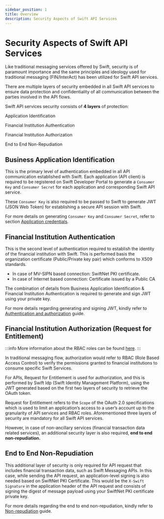 ```yaml
---
sidebar_position: 1
title: Overview
description: Security Aspects of Swift API Services
---
```


# Security Aspects of Swift API Services

Like traditional messaging services offered by Swift, security is of paramount importance and the same principles and ideology used for traditional messaging (FIN/InterAct) has been utilized for Swift API services.

There are multiple layers of security embedded in all Swift API services to ensure data protection and confidentiality of all communication between the parties involved in the API flows.

Swift API services security consists of **4 layers** of protection:


<BoxLayout>
  <Box to="#business-application-credentials">
    <p style={{ textAlign: "center", fontWeight: "var(--ifm-heading-font-weight)", margin: 0 }}>
      Application Identification
    </p>
  </Box>
  <Box to="#financial-institution-authentication">
    <p style={{ textAlign: "center", fontWeight: "var(--ifm-heading-font-weight)", margin: 0 }}>
      Financial Institution Authentication
    </p>
  </Box>
  <Box to="#financial-institution-authorization-request-for-entitlement">
    <p style={{ textAlign: "center", fontWeight: "var(--ifm-heading-font-weight)", margin: 0 }}>
      Financial Institution Authorization
    </p>
  </Box>
  <Box to="#end-to-end-non-repudiation">
    <p style={{ textAlign: "center", fontWeight: "var(--ifm-heading-font-weight)", margin: 0 }}>
      End to End Non-Repudiation
    </p>
  </Box>
</BoxLayout>

## Business Application Identification

This is the primary level of authentication embedded in all API communication established with Swift.
Each application (API client) is required to be registered on Swift Developer Portal to generate a `Consumer Key` and `Consumer Secret` for each application and corresponding Swift API service.

These `Consumer Key` is also required to be passed to Swift to generate JWT (JSON Web Token) for establishing a secure API session with Swift.

For more details on generating `Consumer Key` and `Consumer Secret`, refer to section [Application credentials](./application-credentials).

## Financial Institution Authentication

This is the second level of authentication required to establish the identity of the financial institution with Swift. This is performed basis the organization certificate (Public/Private key pair) which conforms to X509 standards.

- In case of MV-SIPN based connection: SwiftNet PKI certificate.
- In case of Internet based connection: Certificate issued by a Public CA

The combination of details from Business Application Identification & Financial Institution Authentication is required to generate and sign JWT using your private key.

For more details regarding generating and signing JWT, kindly refer to [Authentication and authorization](./oauth-authentication) guide.

## Financial Institution Authorization (Request for Entitlement)

:::info
More information about the RBAC roles can be found [here](/consumer/security/swiftnet-pki/rbac-roles).
:::

In traditional messaging flow, authorization would refer to RBAC (Role Based Access Control) to verify the permissions granted to financial institutions to consume specific Swift Services.

For APIs, Request for Entitlement is used for authorization, and this is performed by Swift Idp (Swift Identity Management Platform), using the JWT generated based on the first two layers of security to retrieve the OAuth token.

Request for Entitlement refers to the `Scope` of the OAuth 2.0 specifications which is used to limit an application’s access to a user’s account up to the granularity of API services and RBAC roles.
Aforementioned three layers of security are mandatory for all Swift API services.

However, in case of non-ancillary services (financial transaction data related services), an additional security layer is also required, **end to end non-repudiation.**

## End to End Non-Repudiation

This additional layer of security is only required for API request that includes financial transaction data, such as Swift Messaging APIs.
In this case, while sending the API request, an application-level signing is also needed based on SwiftNet PKI Certificate.
This would be the `X-Swift Signature` in the application header of the API request and consists of signing the digest
of message payload using your SwiftNet PKI certificate private key.

For more details regarding the end to end non-repudiation, kindly refer to [Non-repudiation](./non-repudiation) guide.
